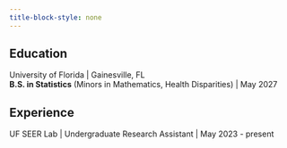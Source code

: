 ```yaml
---
title-block-style: none
---
```


## Education

University of Florida | Gainesville, FL  
**B.S. in Statistics** (Minors in Mathematics, Health Disparities) | May 2027



## Experience

UF SEER Lab | Undergraduate Research Assistant | May 2023 - present




